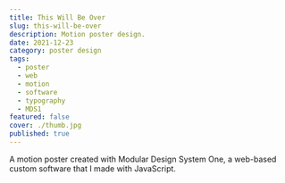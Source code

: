 ```yaml
---
title: This Will Be Over
slug: this-will-be-over
description: Motion poster design.
date: 2021-12-23
category: poster design
tags:
  - poster
  - web
  - motion
  - software
  - typography
  - MDS1
featured: false
cover: ./thumb.jpg
published: true
---
```



<GC>
  A motion poster created with Modular Design System One, a web-based custom
  software that I made with JavaScript.
</GC>

<GC start={1} end={13} bleed>
  <MediaGrid
    maxCols={2}
    media={[vid1, vid2]}
    alts={["animation loop", "timelapse"]}
  />
</GC>
